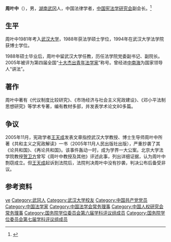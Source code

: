 '''周叶中'''（{{bd|1963年|10月|}}），男，[[湖南|湖南]][[武冈|武冈]]人，中国法律学者，[[中国宪法学研究会|中国宪法学研究会]]副会长。<ref>{{Cite web|title=周叶中：让宪法走入民众生活中|url=https://theory.gmw.cn/2018-09/11/content_31113144.htm|access-date=2021-06-23|work=光明网|archive-date=2021-06-24|archive-url=https://web.archive.org/web/20210624211328/https://theory.gmw.cn/2018-09/11/content_31113144.htm|dead-url=no}}</ref>

== 生平 ==
周叶中1981年考入[[武汉大学|武汉大学]]，1988年获法学硕士学位，1994年在武汉大学法学院获博士学位。

1988年硕士毕业后，周叶中留武汉大学任教，历任法学院党委副书记、副院长。2005年被评为第四届全国“[[十大杰出青年法学家|十大杰出青年法学家]]”称号。曾经进[[中南海|中南海]]为国家领导人“讲法”。

== 著作 ==
周叶中著有《代议制度比较研究》、《市场经济与社会主义宪政建设》、《邓小平法制思想研究》等学术专著，编有教材多部，并发表学术论文80多篇。

== 争议 ==
2005年11月，宪政学者[[王天成|王天成]]发表文章指控武汉大学教授、博士生导师周叶中所著《共和主义之宪政解读》一书（2005年11月人民出版社出版），严重抄袭了其《论共和国》、《再论共和国》。该事件轰动一时，成为学界一大公案。北京大学法学院教授[[贺卫方|贺卫方]]曾写《周叶中教授及其他》评述此事，列出详细证据，认为周叶中剽窃成立。但[[王天成|王天成]]起诉到法院后，法院判决周叶中没有抄袭，判决公布后备受非议。

== 参考资料 ==
{{reflist}}

{{国务院学位委员会第六届学科评议组/法学}}
{{国务院学位委员会第七届学科评议组/法学}}
{{Navboxes 
| title  = 周叶中在[[中国法学会|中国法学会]]的职务
| list1  =
{{中国法学会第八届理事会}}
}}
{{Navboxes
| title  = 周叶中在[[中国人权研究会|中国人权研究会]]的职务
| list1  =
{{中国人权研究会第四届全国理事会}}
}}

{{Authority control}}
{{DEFAULTSORT:Zhou周}}
[[Category:周姓|ye]]
[[Category:武冈人|Category:武冈人]]
[[Category:武汉大学校友|Category:武汉大学校友]]
[[Category:中国共产党党员|Category:中国共产党党员]]
[[Category:中国法学家|Category:中国法学家]]
[[Category:中国法学会常务理事|Category:中国法学会常务理事]]
[[Category:中国人权研究会常务理事|Category:中国人权研究会常务理事]]
[[Category:国务院学位委员会第六届学科评议组成员|Category:国务院学位委员会第六届学科评议组成员]]
[[Category:国务院学位委员会第七届学科评议组成员|Category:国务院学位委员会第七届学科评议组成员]]